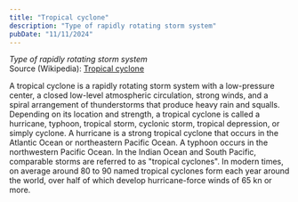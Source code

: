 ```yaml
---
title: "Tropical cyclone"
description: "Type of rapidly rotating storm system"
pubDate: "11/11/2024"
---
```


*Type of rapidly rotating storm system*  
Source (Wikipedia): [Tropical cyclone][1]

A tropical cyclone is a rapidly rotating storm system with a low-pressure center, a closed low-level atmospheric circulation, strong winds, and a spiral arrangement of thunderstorms that produce heavy rain and squalls. Depending on its location and strength, a tropical cyclone is called a hurricane, typhoon, tropical storm, cyclonic storm, tropical depression, or simply cyclone. A hurricane is a strong tropical cyclone that occurs in the Atlantic Ocean or northeastern Pacific Ocean. A typhoon occurs in the northwestern Pacific Ocean. In the Indian Ocean and South Pacific, comparable storms are referred to as "tropical cyclones". In modern times, on average around 80 to 90 named tropical cyclones form each year around the world, over half of which develop hurricane-force winds of 65 kn or more.

[1]: https://en.wikipedia.org/wiki/Tropical_cyclone
